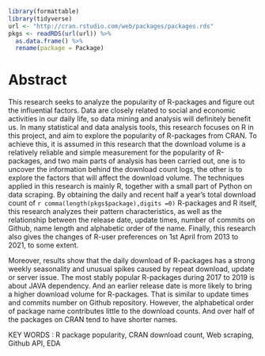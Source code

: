 
```r
library(formattable)
library(tidyverse)
url <- "http://cran.rstudio.com/web/packages/packages.rds"
pkgs <- readRDS(url(url)) %>% 
  as.data.frame() %>%
  rename(package = Package)
```


# Abstract

This research seeks to analyze the popularity of R-packages and figure out the influential factors. Data are closely related to social and economic activities in our daily life, so data mining and analysis will definitely benefit us. In many statistical and data analysis tools, this research focuses on R in this project, and aim to explore the popularity of R-packages from CRAN. To achieve this, it is assumed in this research that the download volume is a relatively reliable and simple measurement for the popularity of R-packages, and two main parts of analysis has been carried out, one is to uncover the information behind the download count logs, the other is to explore the factors that will affect the download volume. The techniques applied in this research is mainly R, together with a small part of Python on data scraping. By obtaining the daily and recent half a year's total download count of `r comma(length(pkgs$package),digits =0)` R-packages and R itself, this research analyzes their pattern characteristics, as well as the relationship between the release date, update times, number of commits on Github, name length and alphabetic order of the name. Finally, this research also gives the changes of R-user preferences on 1st April from 2013 to 2021, to some extent. 

Moreover, results show that the daily download of R-packages has a strong weekly seasonality and unusual spikes caused by repeat download, update or server issue. The most stably popular R-packages during 2017 to 2019 is about JAVA dependency. And an earlier release date is more likely to bring a higher download volume for R-packages. That is similar to update times and commits number on Github repository. However, the alphabetical order of package name contributes little to the download counts. And over half of the packages on CRAN tend to have shorter names.



KEY WORDS : R package popularity, CRAN download count, Web scraping, Github API, EDA



\pagebreak